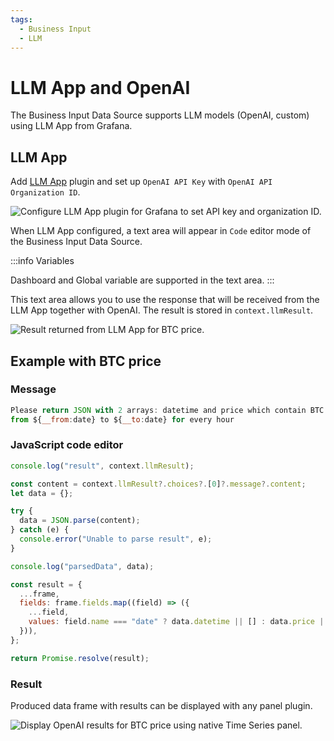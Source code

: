 ```yaml
---
tags:
  - Business Input
  - LLM
---
```



# LLM App and OpenAI

The Business Input Data Source supports LLM models (OpenAI, custom) using LLM App from Grafana.

## LLM App

Add [LLM App](https://grafana.com/grafana/plugins/grafana-llm-app/) plugin and set up `OpenAI API Key` with `OpenAI API Organization ID`.

<Image
  title="Configure LLM App plugin for Grafana to set API key and organization ID."
  src="/img/plugins/business-input/llm-app.png"
/>

When LLM App configured, a text area will appear in `Code` editor mode of the Business Input Data Source.

:::info Variables

Dashboard and Global variable are supported in the text area.
:::

This text area allows you to use the response that will be received from the LLM App together with OpenAI. The result is stored in `context.llmResult`.

<Image
  title="Result returned from LLM App for BTC price."
  src="/img/plugins/business-input/llm-app-message-box.png"
/>

## Example with BTC price

### Message

```js
Please return JSON with 2 arrays: datetime and price which contain BTC price
from ${__from:date} to ${__to:date} for every hour
```

### JavaScript code editor

```js
console.log("result", context.llmResult);

const content = context.llmResult?.choices?.[0]?.message?.content;
let data = {};

try {
  data = JSON.parse(content);
} catch (e) {
  console.error("Unable to parse result", e);
}

console.log("parsedData", data);

const result = {
  ...frame,
  fields: frame.fields.map((field) => ({
    ...field,
    values: field.name === "date" ? data.datetime || [] : data.price || [],
  })),
};

return Promise.resolve(result);
```

### Result

Produced data frame with results can be displayed with any panel plugin.

<Image
  title="Display OpenAI results for BTC price using native Time Series panel."
  src="/img/plugins/business-input/llm-result.png"
/>
